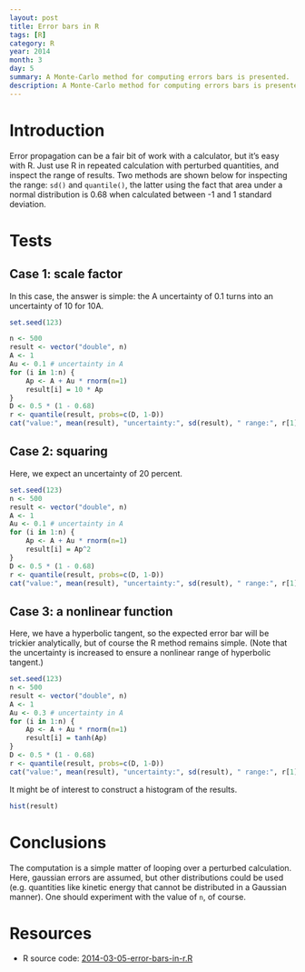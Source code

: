 ```yaml
---
layout: post
title: Error bars in R
tags: [R]
category: R
year: 2014
month: 3
day: 5
summary: A Monte-Carlo method for computing errors bars is presented.
description: A Monte-Carlo method for computing errors bars is presented.
---
```


# Introduction

Error propagation can be a fair bit of work with a calculator, but it's easy with R.  Just use R in repeated calculation with perturbed quantities, and inspect the range of results.  Two methods are shown below for inspecting the range: ``sd()`` and ``quantile()``, the latter using the fact that area under a normal distribution is 0.68 when calculated between -1 and 1 standard deviation.

# Tests


## Case 1: scale factor

In this case, the answer is simple: the A uncertainty of 0.1 turns into an uncertainty of 10 for 10A.


```r
set.seed(123)

n <- 500
result <- vector("double", n)
A <- 1
Au <- 0.1 # uncertainty in A
for (i in 1:n) {
    Ap <- A + Au * rnorm(n=1)
    result[i] = 10 * Ap
}
D <- 0.5 * (1 - 0.68)
r <- quantile(result, probs=c(D, 1-D))
cat("value:", mean(result), "uncertainty:", sd(result), " range:", r[1], "to", r[2], "\n")

```

                                        
## Case 2: squaring

Here, we expect an uncertainty of 20 percent.


```r
set.seed(123)
n <- 500
result <- vector("double", n)
A <- 1
Au <- 0.1 # uncertainty in A
for (i in 1:n) {
    Ap <- A + Au * rnorm(n=1)
    result[i] = Ap^2
}
D <- 0.5 * (1 - 0.68)
r <- quantile(result, probs=c(D, 1-D))
cat("value:", mean(result), "uncertainty:", sd(result), " range:", r[1], "to", r[2], "\n")
```

## Case 3: a nonlinear function

Here, we have a hyperbolic tangent, so the expected error bar will be trickier analytically, but of course the R method remains simple.  (Note that the uncertainty is increased to ensure a nonlinear range of hyperbolic tangent.)


```r
set.seed(123)
n <- 500
result <- vector("double", n)
A <- 1
Au <- 0.3 # uncertainty in A
for (i in 1:n) {
    Ap <- A + Au * rnorm(n=1)
    result[i] = tanh(Ap)
}
D <- 0.5 * (1 - 0.68)
r <- quantile(result, probs=c(D, 1-D))
cat("value:", mean(result), "uncertainty:", sd(result), " range:", r[1], "to", r[2], "\n")
```
It might be of interest to construct a histogram of the results.
```r
hist(result)
```

# Conclusions

The computation is a simple matter of looping over a perturbed calculation.  Here, gaussian errors are assumed, but other distributions could be used (e.g. quantities like kinetic energy that cannot be distributed in a Gaussian manner).  One should experiment with the value of ``n``, of course.

# Resources

* R source code: [2014-03-05-error-bars-in-r.R]({{ site.url }}/assets/2014-03-05-error-bars-in-r.R)

